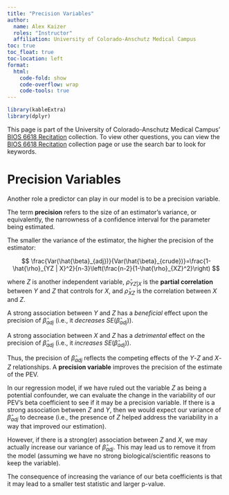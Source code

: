 ```yaml
---
title: "Precision Variables"
author: 
  name: Alex Kaizer
  roles: "Instructor"
  affiliation: University of Colorado-Anschutz Medical Campus
toc: true
toc_float: true
toc-location: left
format:
  html:
    code-fold: show
    code-overflow: wrap 
    code-tools: true
---
```


```r
library(kableExtra)
library(dplyr)
```

This page is part of the University of Colorado-Anschutz Medical Campus' [BIOS 6618 Recitation](/recitation/index.qmd) collection. To view other questions, you can view the [BIOS 6618 Recitation](/recitation/index.qmd) collection page or use the search bar to look for keywords.

# Precision Variables

Another role a predictor can play in our model is to be a precision variable.

The term **precision** refers to the size of an estimator's variance, or equivalently, the narrowness of a confidence interval for the parameter being estimated. 

The smaller the variance of the estimator, the higher the precision of the estimator:

$$ \frac{Var(\hat{\beta}_{adj})}{Var(\hat{\beta}_{crude})}=\frac{1-\hat{\rho}_{YZ | X}^2}{n-3}\left(\frac{n-2}{1-\hat{\rho}_{XZ}^2}\right) $$

where $Z$ is another independent variable, $\hat{\rho}_{YZ|X}$ is the **partial correlation** between $Y$ and $Z$ that controls for $X$, and $\hat{\rho}_{XZ}$ is the correlation between $X$ and $Z$.

A strong association between $Y$ and $Z$ has a *beneficial* effect upon the precision of $\hat{\beta}_{adj}$ (i.e., it *decreases* $SE(\hat{\beta}_{adj})$).

A strong association between $X$ and $Z$ has a *detrimental* effect on the precision of $\hat{\beta}_{adj}$ (i.e., it *increases* $SE(\hat{\beta}_{adj})$).

Thus, the precision of $\hat{\beta}_{adj}$ reflects the competing effects of the $Y$-$Z$ and $X$-$Z$ relationships. A **precision variable** improves the precision of the estimate of the PEV.

In our regression model, if we have ruled out the variable $Z$ as being a potential confounder, we can evaluate the change in the variability of our PEV's beta coefficient to see if it may be a precision variable. If there is a strong association between $Z$ and $Y$, then we would expect our variance of $\hat{\beta}_{adj}$ to decrease (i.e., the presence of $Z$ helped address the variability in a way that improved our estimation).

However, if there is a strong(er) association between $Z$ and $X$, we may actually increase our variance of $\hat{\beta}_{adj}$. This may lead us to remove it from the model (assuming we have no strong biological/scientific reasons to keep the variable).

The consequence of increasing the variance of our beta coefficients is that it may lead to a smaller test statistic and larger p-value.

